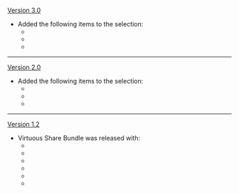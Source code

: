 {{Change History/Header}}
[[Version 3.0]]
* Added the following items to the selection:
** {{Item|Guide to Admonition}}
** {{Item|Guide to Ingenuity}}
** {{Item|Guide to Praxis}}
----
[[Version 2.0]]
* Added the following items to the selection:
** {{Item|Guide to Transience}}
** {{Item|Guide to Elegance}}
** {{Item|Guide to Light}}
----
[[Version 1.2]]
* Virtuous Share Bundle was released with:
** {{Item|Guide to Freedom}}
** {{Item|Guide to Resistance}}
** {{Item|Guide to Ballad}}
** {{Item|Guide to Prosperity}}
** {{Item|Guide to Diligence}}
** {{Item|Guide to Gold}}